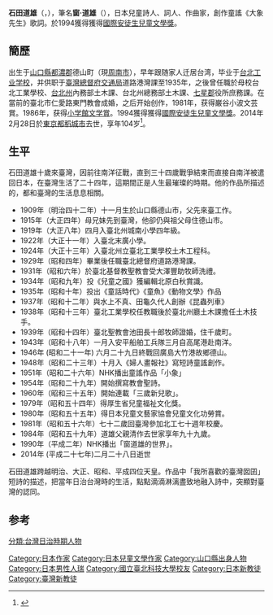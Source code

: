 {{Infobox 作家
| name          = まど・みちお
| image         = 
| image_size    = 
| caption       = 
| pseudonym     = 
| birth_name    = 石田 道雄（いしだ みちお）
| birth_date    = [[1909年|1909年]][[11月16日|11月16日]]
| birth_place   = {{JPN}} [[山口縣|山口縣]][[都濃郡|都濃郡]][[徳山市|徳山町]]<br />（現：[[周南市|周南市]]）
| death_date    = {{Death date and age|2014|2|28|1909|11|16}}
| death_place   = {{JPN}} [[東京都|東京都]][[稻城市|稻城市]]
| resting_place = 
| occupation    = [[詩人|詩人]]
| language      = [[日語|日語]]
| nationality   = {{JPN}}
| education     = 
| alma_mater    = [[国立台北科技大学|台北工業学校]]土木科
| period        = [[1934年|1934年]] - [[2014年|2014年]]
| genre         = 
| subject       = 
| movement      = 
| religion      = 
| notable_works = 「やぎさんゆうびん」<br />「ぞうさん」<br />「ふしぎなポケット」
| spouse        = 
| partner       = 
| children      = 
| relations     = 
| influences    = 
| influenced    = 
| awards        = [[野間兒童文藝獎|野間兒童文藝獎]]<br />[[産經兒童出版文化獎|産經兒童出版文化獎]]<br />日本兒童文藝家協會兒童文化功勞獎<br />[[小学館文学獎|小学館文学獎]]<br />[[汉斯·克里斯蒂安·安徒生奖|國際安徒生兒童文學獎]]<br />[[日本藝術院獎|日本藝術院獎]]
| debut_works   = 
| signature     = 
| website       = 
| footnotes     = 
}}

'''石田道雄'''（{{Lang-ja|石田 道雄〈いしだ みちお〉}}，{{bd|1909年|11月16日|2014年|2月28日|catIdx=Mado}}），筆名'''窗·道雄'''（{{lang|ja|まど・みちお}}），日本兒童詩人、詞人、作曲家，創作童謠《大象先生》歌詞。於1994獲得獲得[[汉斯·克里斯蒂安·安徒生奖|國際安徒生兒童文學獎]]。

==簡歷==
出生于[[山口縣|山口縣]][[都濃郡|都濃郡]]德山町（現[[周南市|周南市]]），早年跟随家人迁居台湾，毕业于[[台北工业学校|台北工业学校]]，并供职于[[臺灣總督府交通局|臺灣總督府交通局]]道路港灣課至1935年，之後曾任職於母校台北工業學校、[[台北州|台北州]]內務部土木課、台北州總務部土木課、[[七星郡|七星郡]]役所庶務課。在當前的臺北市仁愛路東門教會成婚，之后开始创作，1981年，获得巌谷小波文芸賞。1986年，获得[[小学館文学賞|小学館文学賞]]。1994獲得獲得[[汉斯·克里斯蒂安·安徒生奖|國際安徒生兒童文學獎]]。2014年2月28日於[[東京都|東京都]][[稻城市|稻城市]]去世，享年104岁<ref>{{cite web|url=http://www.asahi.com/articles/ASG2V54F3G2VUCLV00B.html|title=詩人まど・みちおさん死去１０４歳、ぞうさん」など|publisher=[[Asahi_Shimbun|Asahi Shimbun]]|language=ja|accessdate=February 28, 2014|archive-date=2014-02-28|archive-url=https://web.archive.org/web/20140228082331/http://www.asahi.com/articles/ASG2V54F3G2VUCLV00B.html|dead-url=no}}</ref>。

==生平==

石田道雄十歲來臺灣，因前往南洋征戰，直到三十四歲戰爭結束而直接自南洋被遣回日本，在臺灣生活了二十四年，這期間正是人生最璀璨的時期。他的作品所描述的，都和臺灣的生活息息相關。


*1909年（明治四十二年）十一月生於山口縣德山市，父先來臺工作。
*1915年（大正四年）母兄妹先到臺灣，他卻仍與祖父母住德山市。
*1919年（大正八年）四月入臺北州城南小學四年級。
*1922年（大正十一年）入臺北末廣小學。
*1924年（大正十三年）入臺北州立臺北工業學校土木工程科。
*1929年（昭和四年）畢業後任職臺北總督府道路港灣課。
*1931年（昭和六年）於臺北基督教聖教會受大澤豐助牧師洗禮。
*1934年（昭和九年）投《兒童之國》獲編輯北原白秋賞識。
*1935年（昭和十年）投出《童話時代》《童魚》《動物文學》作品
*1937年（昭和十二年）與水上不真、田龜久代人創辦《昆蟲列車》
*1938年（昭和十三年）臺北工業學校任教職後於臺北州廳土木課擔任土木技手。
*1939年（昭和十四年）臺北聖教會池田長十郎牧師證婚，住千歲町。
*1943年（昭和十八年）一月入安平船舶工兵隊三月自高尾港赴南洋。
*1946年 (昭和二十一年) 六月二十九日終戰回廣島大竹港故鄉德山。
*1948年（昭和二十三年）十月入《婦人畫報社》寫短詩童謠創作。 
*1951年（昭和二十六年）NHK播出童謠作品「小象」
*1954年（昭和二十九年）開始撰寫教會聖詩。
*1960年（昭和三十五年）開始連載「三歲新兒歌」。
*1979年（昭和五十四年）得厚生省兒童福祉文化獎。
*1980年（昭和五十五年）得日本兒童文藝家協會兒童文化功勞賞。
*1981年（昭和五十六年）七十二歲回臺灣參加北工七十週年校慶。
*1984年（昭和五十九年）道雄父親清作去世家享年九十九歲。
*1990年（平成二年）NHK播出「窗道雄的世界」。
*2014年 (平成二十七年)二月二十八日逝世

石田道雄跨越明治、大正、昭和、平成四位天皇。作品中「我所喜歡的臺灣囡囝」短詩的描述，把當年日治台灣時的生活，點點滴滴淋漓盡致地融入詩中，突顯對臺灣的認同。

==参考==
{{reflist}}
{{Authority control}}

{{汉斯·克里斯蒂安·安徒生奖}}
{{Authority control}}

{{DEFAULTSORT:Mado, Michio}}
[[Category:日本作家|Category:日本作家]]
[[Category:日本兒童文學作家|Category:日本兒童文學作家]]
[[Category:山口縣出身人物|Category:山口縣出身人物]]
[[Category:日本男性人瑞|Category:日本男性人瑞]]
[[Category:國立臺北科技大學校友|Category:國立臺北科技大學校友]]
[[分類:台灣日治時期人物|分類:台灣日治時期人物]]
[[Category:日本新教徒|Category:日本新教徒]]
[[Category:臺灣新教徒|Category:臺灣新教徒]]